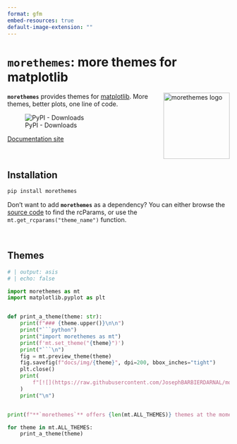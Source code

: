 ```yaml
---
format: gfm
embed-resources: true
default-image-extension: ""
---
```


<!-- Automatically generated, uses README.qmd to modify README.md -->

# `morethemes`: more themes for matplotlib

<img src="https://github.com/JosephBARBIERDARNAL/static/blob/main/python-libs/morethemes/image.png?raw=true" alt="morethemes logo" align="right" width="150px"/>

**`morethemes`** provides themes for [matplotlib](https://matplotlib.org/). More themes, better plots, one line of code.

![PyPI - Downloads](https://img.shields.io/pypi/dm/morethemes)

[Documentation site](https://josephbarbierdarnal.github.io/morethemes/)



<br>

## Installation

```bash
pip install morethemes
```

Don't want to add **`morethemes`** as a dependency? You can either browse the [source code](https://github.com/JosephBARBIERDARNAL/morethemes/blob/main/morethemes/themes.py) to find the rcParams, or use the `mt.get_rcparams("theme_name")` function.


<br>

## Themes


```python
# | output: asis
# | echo: false

import morethemes as mt
import matplotlib.pyplot as plt


def print_a_theme(theme: str):
    print(f"### {theme.upper()}\n\n")
    print("```python")
    print("import morethemes as mt")
    print(f'mt.set_theme("{theme}")')
    print("```\n")
    fig = mt.preview_theme(theme)
    fig.savefig(f"docs/img/{theme}", dpi=200, bbox_inches="tight")
    plt.close()
    print(
        f"[![](https://raw.githubusercontent.com/JosephBARBIERDARNAL/morethemes/refs/heads/main/docs/img/{theme}.png)](https://josephbarbierdarnal.github.io/morethemes/)"
    )
    print("\n")


print(f"**`morethemes`** offers {len(mt.ALL_THEMES)} themes at the moment:\n")

for theme in mt.ALL_THEMES:
    print_a_theme(theme)
```
